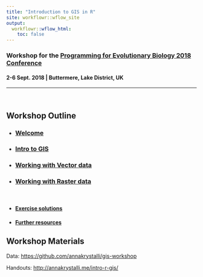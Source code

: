 ```yaml
---
title: "Introduction to GIS in R"
site: workflowr::wflow_site
output:
  workflowr::wflow_html:
    toc: false
---
```


### Workshop for the [Programming for Evolutionary Biology 2018 Conference](http://pebconference.info/)

####  2-6 Sept. 2018 | Buttermere, Lake District, UK

---

<br>

## **Workshop Outline**

- ### [**Welcome**](https://annakrystalli.me/intro-r-gis/intro.html)
- ### [**Intro to GIS**](https://annakrystalli.me/intro-r-gis/gis.html)
- ### [**Working with Vector data**](https://annakrystalli.me/intro-r-gis/vector.html)
- ### [**Working with Raster data**](https://annakrystalli.me/intro-r-gis/raster.html)

<br>

- #### [**Exercise solutions**](https://annakrystalli.me/intro-r-gis/exercise_solutions.html)
- #### [**Further resources**](https://annakrystalli.me/intro-r-gis/further_resources.html)

## **Workshop Materials**

Data: <https://github.com/annakrystalli/gis-workshop>

Handouts: <http://annakrystalli.me/intro-r-gis/>
